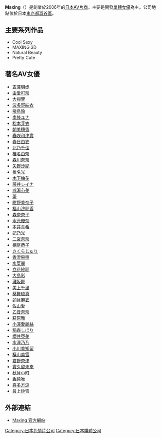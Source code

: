 '''Maxing'''（{{lang-ja|マキシング}}）是創業於2006年的[[成人视频制造商|日本AV片商]]。主要是開發[[AV女優#個人企劃女優（單體女優）|單體女優]]為主。公司地點位於日本[[東京都|東京都]][[澀谷區|澀谷區]]。

== 主要系列作品 ==
* Cool Sexy
* MAXING 3D
* Natural Beauty
* Pretty Cute

== 著名AV女優 ==
* [[吉澤明步|吉澤明步]]
* [[由愛可奈|由愛可奈]]
* [[大槻響|大槻響]]
* [[波多野結衣|波多野結衣]]
* [[飛鳥鈴|飛鳥鈴]]
* [[南條ユナ|南條ユナ]]
* [[松本芽衣|松本芽衣]]
* [[朝美穗香|朝美穗香]]
* [[春咲和津實|春咲和津實]]
* [[春日由衣|春日由衣]]
* [[北乃千佳|北乃千佳]]
* [[椎名由奈|椎名由奈]]
* [[森川奈奈|森川奈奈]]
* [[矢野沙紀|矢野沙紀]]
* [[椎名光|椎名光]]
* [[木下柚花|木下柚花]]
* [[藤井レイナ|藤井レイナ]]
* [[成瀨心美|成瀨心美]]
* [[蕾_(AV女優)|蕾]]
* [[紺野美奈子|紺野美奈子]]
* [[福山沙耶香|福山沙耶香]]
* [[森奈奈子_(AV女優)|森奈奈子]]
* [[水元優奈|水元優奈]]
* [[本井真希|本井真希]]
* [[妃乃光|妃乃光]]
* [[二宮奈奈|二宮奈奈]]
* [[相庭恭子|相庭恭子]]
* [[さくらじゅり|さくらじゅり]]
* [[香澄果穗|香澄果穗]]
* [[水菜麗|水菜麗]]
* [[立花紗耶|立花紗耶]]
* [[大島彩|大島彩]]
* [[灘坂舞|灘坂舞]]
* [[美上千里|美上千里]]
* [[葵舞琉真|葵舞琉真]]
* [[卯月麻衣|卯月麻衣]]
* [[佐山愛|佐山愛]]
* [[乙音奈奈|乙音奈奈]]
* [[萩原舞_(AV女優)|萩原舞]]
* [[小澤愛麗絲|小澤愛麗絲]]
* [[蘆名未帆|稲森しほり]]
* [[櫻井亞美_(1987年)|櫻井亞美]]
* [[水澤乃乃|水澤乃乃]]
* [[小川美知留_(AV女優)|小川美知留]]
* [[橫山美雪|橫山美雪]]
* [[君野奈津|君野奈津]]
* [[實久留未來|實久留未來]]
* [[秋月小町|秋月小町]]
* [[香純唯|香純唯]]
* [[喜多方涼|喜多方涼]]
* [[最上紗雪|最上紗雪]]

==外部連結==
* [http://www.maxing.jp/ Maxing 官方網站]{{Wayback|url=http://www.maxing.jp/ |date=20210112154923 }}

{{DEFAULTSORT:Maxing}}
[[Category:日本色情片公司|Category:日本色情片公司]]
[[Category:日本媒體公司|Category:日本媒體公司]]
{{porn-stub}}